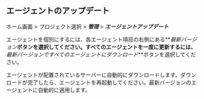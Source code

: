 ## エージェントのアップデート

ホーム画面 > プロジェクト選択 > **_管理_** > **_エージェントアップデート_**

<ImgLang img='db-update-agent.png' desc='' />

エージェントを個別にするには、各エージェント項目の右側にある**_最新バージョン_**ボタンを選択してください。すべてのエージェントを一度に更新するには、**_最新バージョンですべてのエージェントにダウンロード_**ボタンを選択してください。

エージェントが配置されているサーバーに自動的にダウンロードします。ダウンロードが完了したら、エージェントを再起動してください。最新バージョンのエージェントに自動的に適用します。
